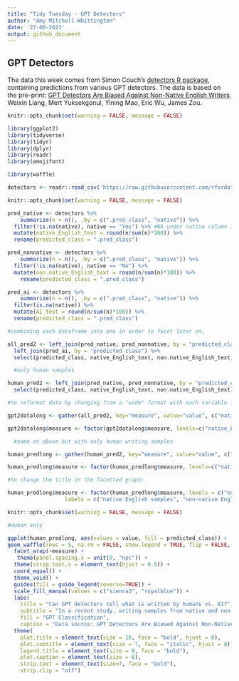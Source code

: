 ```yaml
---
title: "Tidy Tuesday - GPT Detectors"
author: "Amy Mitchell-Whittington"
date: '27-06-2023'
output: github_document
---
```


## GPT Detectors

The data this week comes from Simon Couch's [detectors R package](https://github.com/simonpcouch/detectors/), containing predictions from various GPT detectors. The data is based on the pre-print: [GPT Detectors Are Biased Against Non-Native English Writers](https://arxiv.org/abs/2304.02819). Weixin Liang, Mert Yuksekgonul, Yining Mao, Eric Wu, James Zou. 

```r
knitr::opts_chunk$set(warning = FALSE, message = FALSE) 

library(ggplot2)
library(tidyverse)
library(tidyr)
library(dplyr)
library(readr)
library(emojifont)

library(waffle)

detectors <- readr::read_csv('https://raw.githubusercontent.com/rfordatascience/tidytuesday/master/data/2023/2023-07-18/detectors.csv')

```

```r
knitr::opts_chunk$set(warning = FALSE, message = FALSE) 

pred_native <- detectors %>%
    summarize(n = n(), .by = c(".pred_class", "native")) %>%
  filter(!is.na(native), native == "Yes") %>% #NA under native column indicates copy was written by AI
  mutate(native_English_text = round(n/sum(n)*100)) %>%
  rename(predicted_class = ".pred_class") 

pred_nonnative <- detectors %>%
    summarize(n = n(), .by = c(".pred_class", "native")) %>%
  filter(!is.na(native), native == "No") %>%
  mutate(non.native_English_text = round(n/sum(n)*100)) %>%
    rename(predicted_class = ".pred_class")

pred_ai <- detectors %>%
    summarize(n = n(), .by = c(".pred_class", "native")) %>%
  filter(is.na(native)) %>%
  mutate(AI_text = round(n/sum(n)*100)) %>%
  rename(predicted_class = ".pred_class")

#combining each dataframe into one in order to facet later on.

all_pred2 <- left_join(pred_native, pred_nonnative, by = "predicted_class") %>%
  left_join(pred_ai, by = "predicted_class") %>%
  select(predicted_class, native_English_text, non.native_English_text, AI_text)

  #only human samples

human_pred2 <- left_join(pred_native, pred_nonnative, by = "predicted_class") %>%
  select(predicted_class, native_English_text, non.native_English_text)

#to reformat data by changing from a "wide" format with each variable in its own column to a "long" format, to use one column for measures and another for the percent classification for each row.

gpt2datalong <- gather(all_pred2, key="measure", value="value", c("native_English_text", "non.native_English_text", "AI_text"))

gpt2datalong$measure <- factor(gpt2datalong$measure, levels=c("native_English_text", "non.native_English_text", "AI_text"))

  #same as above but with only human writing samples

human_predlong <- gather(human_pred2, key="measure", value="value", c("native_English_text", "non.native_English_text"))

human_predlong$measure <- factor(human_predlong$measure, levels=c("native_English_text", "non.native_English_text"))

#to change the title in the facetted graph:

human_predlong$measure <- factor(human_predlong$measure, levels = c("native_English_text", "non.native_English_text"), 
                  labels = c("native English samples", "non-native English samples"))


```


```r
knitr::opts_chunk$set(warning = FALSE, message = FALSE)

#Human only

ggplot(human_predlong, aes(values = value, fill = predicted_class)) +
geom_waffle(rows = 5, na.rm = FALSE, show.legend = TRUE, flip = FALSE, colour = "white") +
  facet_wrap(~measure) +
   theme(panel.spacing.x = unit(0, "npc")) +
  theme(strip.text.x = element_text(hjust = 0.5)) +
  coord_equal() +
  theme_void() +
  guides(fill = guide_legend(reverse=TRUE)) +
  scale_fill_manual(values = c("sienna3", "royalblue")) +
  labs(
    title = "Can GPT detectors tell what is written by humans vs. AI?",
    subtitle = "In a recent study, writing samples from native and non-native English writers were passed to GPT detectors,\nwhich misclassified 61% of non-native English writing samples as AI-generated, compared to just 3% of native English samples.\n  ",
    fill = "GPT Classification",
    caption = "Data source: GPT Detectors Are Biased Against Non-Native English Writers.\nWeixin Liang, Mert Yuksekgonul, Yining Mao, Eric Wu, James Zou.") +
  theme(
    plot.title = element_text(size = 10, face = "bold", hjust = 0),
    plot.subtitle = element_text(size = 7, face = "italic", hjust = 0),
    legend.title = element_text(size = 8, face = "bold"),
    plot.caption = element_text(size = 6),
    strip.text = element_text(size=7, face = "bold"),
    strip.clip = "off")

```

